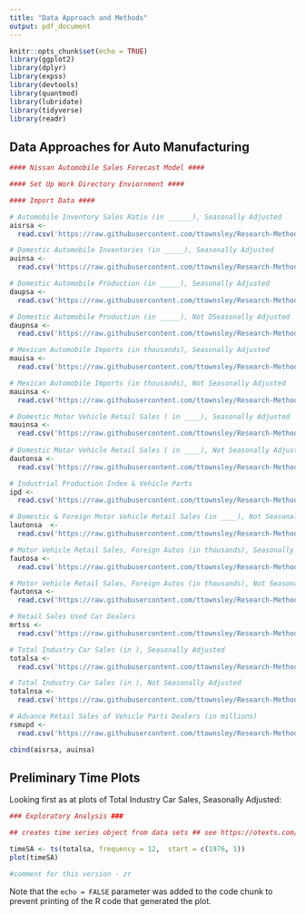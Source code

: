 ```yaml
---
title: "Data Approach and Methods"
output: pdf_document
---
```


```r
knitr::opts_chunk$set(echo = TRUE)
library(ggplot2)
library(dplyr)
library(expss)
library(devtools)
library(quantmod)
library(lubridate)
library(tidyverse)
library(readr)

```

## Data Approaches for Auto Manufacturing 

```r
#### Nissan Automobile Sales Forecast Model ####

#### Set Up Work Directory Enviornment ####

#### Import Data ####

# Automobile Inventory Sales Ratio (in ______), Seasonally Adjusted
aisrsa <- 
  read.csv('https://raw.githubusercontent.com/ttownsley/Research-Methods-Automotive/master/Data%20Sets/AISRSA.csv')

# Domestic Automobile Inventories (in _____), Seasonally Adjusted
auinsa <- 
  read.csv('https://raw.githubusercontent.com/ttownsley/Research-Methods-Automotive/master/Data%20Sets/AUINSA.csv')

# Domestic Automobile Production (in _____), Seasonally Adjusted
daupsa <- 
  read.csv('https://raw.githubusercontent.com/ttownsley/Research-Methods-Automotive/master/Data%20Sets/DAUPSA.csv')

# Domestic Automobile Production (in _____), Not DSeasonally Adjusted
daupnsa <- 
  read.csv('https://raw.githubusercontent.com/ttownsley/Research-Methods-Automotive/master/Data%20Sets/DAUPNSA.csv')

# Mexican Automobile Imports (in thousands), Seasonally Adjusted
mauisa <- 
  read.csv('https://raw.githubusercontent.com/ttownsley/Research-Methods-Automotive/master/Data%20Sets/MAUISA.csv')

# Mexican Automobile Imports (in thousands), Not Seasonally Adjusted
mauinsa <- 
  read.csv('https://raw.githubusercontent.com/ttownsley/Research-Methods-Automotive/master/Data%20Sets/MAUINSA.csv')

# Domestic Motor Vehicle Retail Sales ( in ____), Seasonally Adjusted
mauinsa <- 
  read.csv('https://raw.githubusercontent.com/ttownsley/Research-Methods-Automotive/master/Data%20Sets/DAUTOSA.csv')
  
# Domestic Motor Vehicle Retail Sales ( in ____), Not Seasonally Adjusted
dautonsa <- 
  read.csv('https://raw.githubusercontent.com/ttownsley/Research-Methods-Automotive/master/Data%20Sets/DAUTONSA.csv')

# Industrial Production Index & Vehicle Parts
ipd <- 
  read.csv('https://raw.githubusercontent.com/ttownsley/Research-Methods-Automotive/master/Data%20Sets/IPD.csv')

# Domestic & Foreign Motor Vehicle Retail Sales (in ____), Not Seasonally Adjusted
lautonsa  <- 
  read.csv('https://raw.githubusercontent.com/ttownsley/Research-Methods-Automotive/master/Data%20Sets/LAUTONSA.csv')

# Motor Vehicle Retail Sales, Foreign Autos (in thousands), Seasonally Adjusted
fautosa <- 
  read.csv('https://raw.githubusercontent.com/ttownsley/Research-Methods-Automotive/master/Data%20Sets/FAUTOSA.csv')

# Motor Vehicle Retail Sales, Foreign Autos (in thousands), Not Seasonally Adjusted
fautonsa <- 
  read.csv('https://raw.githubusercontent.com/ttownsley/Research-Methods-Automotive/master/Data%20Sets/FAUTONSA.csv')

# Retail Sales Used Car Dealers
mrtss <- 
  read.csv('https://raw.githubusercontent.com/ttownsley/Research-Methods-Automotive/master/Data%20Sets/MRTSS.csv')

# Total Industry Car Sales (in ), Seasonally Adjusted
totalsa <- 
  read.csv('https://raw.githubusercontent.com/ttownsley/Research-Methods-Automotive/master/Data%20Sets/TOTALSA.csv')

# Total Industry Car Sales (in ), Not Seasonally Adjusted
totalnsa <- 
  read.csv('https://raw.githubusercontent.com/ttownsley/Research-Methods-Automotive/master/Data%20Sets/TOTALNSA.csv')

# Advance Retail Sales of Vehicle Parts Dealers (in millions)
rsmvpd <- 
  read.csv('https://raw.githubusercontent.com/ttownsley/Research-Methods-Automotive/master/Data%20Sets/RSMVPD.csv')

cbind(aisrsa, auinsa)


```

## Preliminary Time Plots

Looking first as at plots of Total Industry Car Sales, Seasonally Adjusted: 

```r
### Exploratory Analysis ###

## creates time series object from data sets ## see https://otexts.com/fpp2/ts-objects.html

timeSA <- ts(totalsa, frequency = 12,  start = c(1976, 1))
plot(timeSA)

#comment for this version - zr


```

Note that the `echo = FALSE` parameter was added to the code chunk to prevent printing of the R code that generated the plot.
